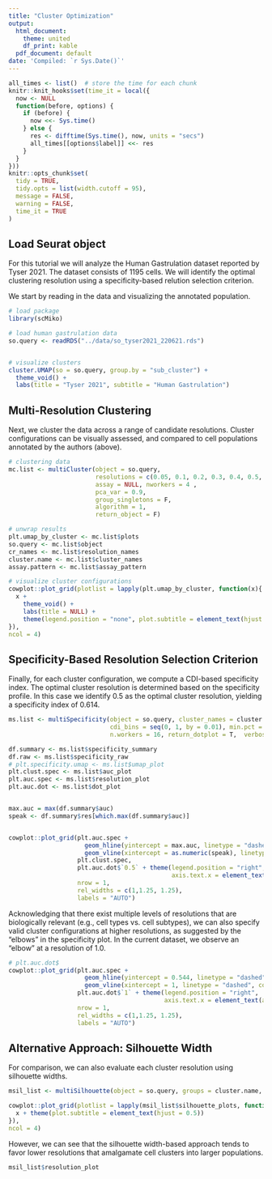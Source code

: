 ```yaml
---
title: "Cluster Optimization"
output:
  html_document:
    theme: united
    df_print: kable
  pdf_document: default
date: 'Compiled: `r Sys.Date()`'
---
```



```r
all_times <- list()  # store the time for each chunk
knitr::knit_hooks$set(time_it = local({
  now <- NULL
  function(before, options) {
    if (before) {
      now <<- Sys.time()
    } else {
      res <- difftime(Sys.time(), now, units = "secs")
      all_times[[options$label]] <<- res
    }
  }
}))
knitr::opts_chunk$set(
  tidy = TRUE,
  tidy.opts = list(width.cutoff = 95),
  message = FALSE,
  warning = FALSE,
  time_it = TRUE
)
```

## Load Seurat object

For this tutorial we will analyze the Human Gastrulation dataset reported by Tyser 2021. The dataset consists of 1195 cells. We will identify the optimal clustering resolution using a specificity-based relution selection criterion.  

We start by reading in the data and visualizing the annotated population. 

```r

# load package
library(scMiko)

# load human gastrulation data
so.query <- readRDS("../data/so_tyser2021_220621.rds")


# visualize clusters
cluster.UMAP(so = so.query, group.by = "sub_cluster") + 
  theme_void() + 
  labs(title = "Tyser 2021", subtitle = "Human Gastrulation")

```

## Multi-Resolution Clustering

Next, we cluster the data across a range of candidate resolutions. Cluster configurations can be visually assessed, and compared to cell populations annotated by the authors (above). 


```r

# clustering data
mc.list <- multiCluster(object = so.query, 
                        resolutions = c(0.05, 0.1, 0.2, 0.3, 0.4, 0.5,  0.75,  1, 1.25, 1.5, 1.75, 2), 
                        assay = NULL, nworkers = 4 , 
                        pca_var = 0.9, 
                        group_singletons = F, 
                        algorithm = 1, 
                        return_object = F)

# unwrap results
plt.umap_by_cluster <- mc.list$plots
so.query <- mc.list$object
cr_names <- mc.list$resolution_names
cluster.name <- mc.list$cluster_names
assay.pattern <- mc.list$assay_pattern

# visualize cluster configurations
cowplot::plot_grid(plotlist = lapply(plt.umap_by_cluster, function(x){
  x + 
    theme_void() + 
    labs(title = NULL) + 
    theme(legend.position = "none", plot.subtitle = element_text(hjust = 0.5))
}), 
ncol = 4)
```

## Specificity-Based Resolution Selection Criterion

Finally, for each cluster configuration, we compute a CDI-based specificity index. The optimal cluster resolution is determined based on the specificity profile. In this case we identify 0.5 as the optimal cluster resolution, yielding a specificity index of 0.614. 

```r


ms.list <- multiSpecificity(object = so.query, cluster_names = cluster.name, features = NULL, deg_prefilter = T, 
                            cdi_bins = seq(0, 1, by = 0.01), min.pct = 0.1, 
                            n.workers = 16, return_dotplot = T,  verbose = T)

df.summary <- ms.list$specificity_summary
df.raw <- ms.list$specificity_raw
# plt.specificity.umap <- ms.list$umap_plot
plt.clust.spec <- ms.list$auc_plot
plt.auc.spec <- ms.list$resolution_plot
plt.auc.dot <- ms.list$dot_plot


max.auc = max(df.summary$auc)
speak <- df.summary$res[which.max(df.summary$auc)]


cowplot::plot_grid(plt.auc.spec + 
                     geom_hline(yintercept = max.auc, linetype = "dashed", color = "tomato") + 
                     geom_vline(xintercept = as.numeric(speak), linetype = "dashed", color = "tomato"),   
                   plt.clust.spec, 
                   plt.auc.dot$`0.5` + theme(legend.position = "right", 
                                             axis.text.x = element_text(angle = 45, hjust = 1)), 
                   nrow = 1,
                   rel_widths = c(1,1.25, 1.25), 
                   labels = "AUTO")


```



Acknowledging that there exist multiple levels of resolutions that are biologically relevant (e.g., cell types vs. cell subtypes), we can also specify valid cluster configurations at higher resolutions, as suggested by the “elbows” in the specificity plot. In the current dataset, we observe an "elbow" at a resolution of 1.0. 


```r
# plt.auc.dot$
cowplot::plot_grid(plt.auc.spec + 
                     geom_hline(yintercept = 0.544, linetype = "dashed", color = "tomato") + 
                     geom_vline(xintercept = 1, linetype = "dashed", color = "tomato"),   
                   plt.auc.dot$`1` + theme(legend.position = "right", 
                                           axis.text.x = element_text(angle = 45, hjust = 1)), 
                   nrow = 1,
                   rel_widths = c(1,1.25, 1.25), 
                   labels = "AUTO")

```

## Alternative Approach: Silhouette Width

For comparison, we can also evaluate each cluster resolution using silhouette widths. 

```r

msil_list <- multiSilhouette(object = so.query, groups = cluster.name, assay_pattern = assay.pattern, verbose = T)

cowplot::plot_grid(plotlist = lapply(msil_list$silhouette_plots, function(x){
  x + theme(plot.subtitle = element_text(hjust = 0.5))
}), 
ncol = 4)

```

However, we can see that the silhouette width-based approach tends to favor lower resolutions that amalgamate cell clusters into larger populations. 

```r

msil_list$resolution_plot

```


